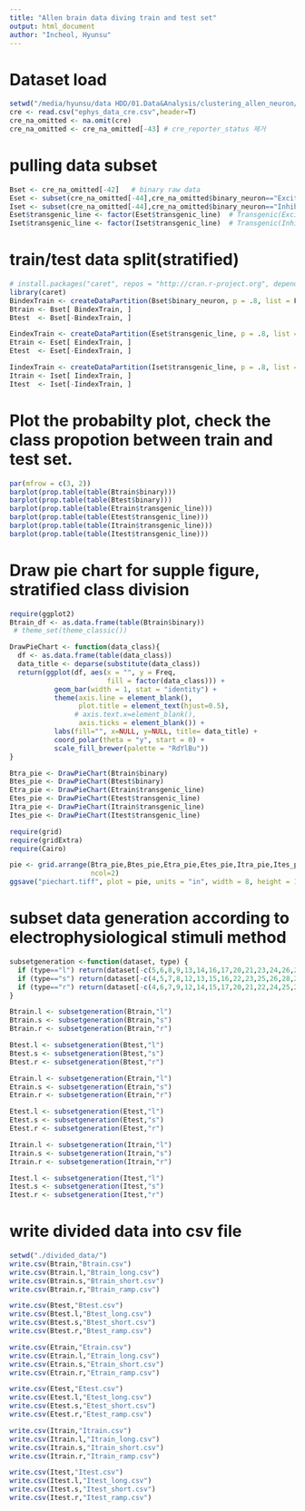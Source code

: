 ```yaml
---
title: "Allen brain data diving train and test set"
output: html_document
author: "Incheol, Hyunsu"
---
```


# Dataset load
```r
setwd("/media/hyunsu/data HDD/01.Data&Analysis/clustering_allen_neuron/Data_prep")
cre <- read.csv("ephys_data_cre.csv",header=T)
cre_na_omitted <- na.omit(cre)
cre_na_omitted <- cre_na_omitted[-43] # cre_reporter_status 제거
```

# pulling data subset
```r
Bset <- cre_na_omitted[-42]   # binary raw data
Eset <- subset(cre_na_omitted[-44],cre_na_omitted$binary_neuron=="Excitatory")
Iset <- subset(cre_na_omitted[-44],cre_na_omitted$binary_neuron=="Inhibitory")
Eset$transgenic_line <- factor(Eset$transgenic_line)  # Transgenic(Excitatory) raw data
Iset$transgenic_line <- factor(Iset$transgenic_line)  # Transgenic(Inhibitory) raw data
```

# train/test data split(stratified)
```r
# install.packages("caret", repos = "http://cran.r-project.org", dependencies = c("Depends", "Imports", "Suggests"))
library(caret)
BindexTrain <- createDataPartition(Bset$binary_neuron, p = .8, list = F)
Btrain <- Bset[ BindexTrain, ]
Btest  <- Bset[-BindexTrain, ]

EindexTrain <- createDataPartition(Eset$transgenic_line, p = .8, list = F)
Etrain <- Eset[ EindexTrain, ]
Etest  <- Eset[-EindexTrain, ]

IindexTrain <- createDataPartition(Iset$transgenic_line, p = .8, list = F)
Itrain <- Iset[ IindexTrain, ]
Itest  <- Iset[-IindexTrain, ]
```

# Plot the probabilty plot, check the class propotion between train and test set.
```r
par(mfrow = c(3, 2))
barplot(prop.table(table(Btrain$binary))) 
barplot(prop.table(table(Btest$binary))) 
barplot(prop.table(table(Etrain$transgenic_line))) 
barplot(prop.table(table(Etest$transgenic_line))) 
barplot(prop.table(table(Itrain$transgenic_line))) 
barplot(prop.table(table(Itest$transgenic_line))) 
```

# Draw pie chart for supple figure, stratified class division
```r
require(ggplot2)
Btrain_df <- as.data.frame(table(Btrain$binary))
 # theme_set(theme_classic())

DrawPieChart <- function(data_class){
  df <- as.data.frame(table(data_class))
  data_title <- deparse(substitute(data_class))
  return(ggplot(df, aes(x = "", y = Freq, 
                        fill = factor(data_class))) +
           geom_bar(width = 1, stat = "identity") +
           theme(axis.line = element_blank(), 
                 plot.title = element_text(hjust=0.5),
                # axis.text.x=element_blank(), 
                 axis.ticks = element_blank()) +
           labs(fill="", x=NULL, y=NULL, title= data_title) +
           coord_polar(theta = "y", start = 0) +
           scale_fill_brewer(palette = "RdYlBu"))
}

Btra_pie <- DrawPieChart(Btrain$binary)
Btes_pie <- DrawPieChart(Btest$binary)
Etra_pie <- DrawPieChart(Etrain$transgenic_line)
Etes_pie <- DrawPieChart(Etest$transgenic_line)
Itra_pie <- DrawPieChart(Itrain$transgenic_line)
Ites_pie <- DrawPieChart(Itest$transgenic_line)

require(grid)
require(gridExtra)
require(Cairo)

pie <- grid.arrange(Btra_pie,Btes_pie,Etra_pie,Etes_pie,Itra_pie,Ites_pie,
                    ncol=2)
ggsave("piechart.tiff", plot = pie, units = "in", width = 8, height = 12, dpi =300)
```

# subset data generation according to electrophysiological stimuli method
```r
subsetgeneration <-function(dataset, type) {
  if (type=="l") return(dataset[-c(5,6,8,9,13,14,16,17,20,21,23,24,26,27,29,30,32,33,35,36,38,39)])
  if (type=="s") return(dataset[-c(4,5,7,8,12,13,15,16,22,23,25,26,28,29,31,32,34,35,37,38)])
  if (type=="r") return(dataset[-c(4,6,7,9,12,14,15,17,20,21,22,24,25,27,28,30,31,33,34,36,37,39)])
}

Btrain.l <- subsetgeneration(Btrain,"l")
Btrain.s <- subsetgeneration(Btrain,"s")
Btrain.r <- subsetgeneration(Btrain,"r")

Btest.l <- subsetgeneration(Btest,"l")
Btest.s <- subsetgeneration(Btest,"s")
Btest.r <- subsetgeneration(Btest,"r")

Etrain.l <- subsetgeneration(Etrain,"l")
Etrain.s <- subsetgeneration(Etrain,"s")
Etrain.r <- subsetgeneration(Etrain,"r")

Etest.l <- subsetgeneration(Etest,"l")
Etest.s <- subsetgeneration(Etest,"s")
Etest.r <- subsetgeneration(Etest,"r")

Itrain.l <- subsetgeneration(Itrain,"l")
Itrain.s <- subsetgeneration(Itrain,"s")
Itrain.r <- subsetgeneration(Itrain,"r")

Itest.l <- subsetgeneration(Itest,"l")
Itest.s <- subsetgeneration(Itest,"s")
Itest.r <- subsetgeneration(Itest,"r")

```

# write divided data into csv file
```r
setwd("./divided_data/")
write.csv(Btrain,"Btrain.csv")
write.csv(Btrain.l,"Btrain_long.csv")
write.csv(Btrain.s,"Btrain_short.csv")
write.csv(Btrain.r,"Btrain_ramp.csv")

write.csv(Btest,"Btest.csv")
write.csv(Btest.l,"Btest_long.csv")
write.csv(Btest.s,"Btest_short.csv")
write.csv(Btest.r,"Btest_ramp.csv")

write.csv(Etrain,"Etrain.csv")
write.csv(Etrain.l,"Etrain_long.csv")
write.csv(Etrain.s,"Etrain_short.csv")
write.csv(Etrain.r,"Etrain_ramp.csv")

write.csv(Etest,"Etest.csv")
write.csv(Etest.l,"Etest_long.csv")
write.csv(Etest.s,"Etest_short.csv")
write.csv(Etest.r,"Etest_ramp.csv")

write.csv(Itrain,"Itrain.csv")
write.csv(Itrain.l,"Itrain_long.csv")
write.csv(Itrain.s,"Itrain_short.csv")
write.csv(Itrain.r,"Itrain_ramp.csv")

write.csv(Itest,"Itest.csv")
write.csv(Itest.l,"Itest_long.csv")
write.csv(Itest.s,"Itest_short.csv")
write.csv(Itest.r,"Itest_ramp.csv")
```




